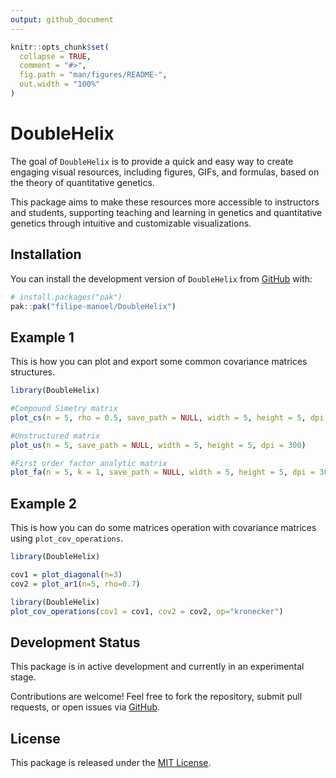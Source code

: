 ```yaml
---
output: github_document
---
```


<!-- README.md is generated from README.Rmd. Please edit that file -->

```r
knitr::opts_chunk$set(
  collapse = TRUE,
  comment = "#>",
  fig.path = "man/figures/README-",
  out.width = "100%"
)
```

# DoubleHelix

<!-- badges: start -->
<!-- badges: end -->
The goal of `DoubleHelix` is to provide a quick and easy way to create engaging visual resources, including figures, GIFs, and formulas, based on the theory of quantitative genetics.

This package aims to make these resources more accessible to instructors and students, supporting teaching and learning in genetics and quantitative genetics through intuitive and customizable visualizations.


## Installation

You can install the development version of `DoubleHelix` from [GitHub](https://github.com/filipe-manoel/DoubleHelix) with:

``` r
# install.packages("pak")
pak::pak("filipe-manoel/DoubleHelix")

```

## Example 1

This is how you can plot and export some common covariance matrices structures.

```r
library(DoubleHelix)

#Compound Simetry matrix
plot_cs(n = 5, rho = 0.5, save_path = NULL, width = 5, height = 5, dpi = 300)

#Unstructured matrix
plot_us(n = 5, save_path = NULL, width = 5, height = 5, dpi = 300)

#First order factor analytic matrix
plot_fa(n = 5, k = 1, save_path = NULL, width = 5, height = 5, dpi = 300)

```

## Example 2

This is how you can do some matrices operation with covariance matrices using `plot_cov_operations`.

```r
library(DoubleHelix)

cov1 = plot_diagonal(n=3)
cov2 = plot_ar1(n=5, rho=0.7)
```

```r
library(DoubleHelix)
plot_cov_operations(cov1 = cov1, cov2 = cov2, op="kronecker")
```

## Development Status

This package is in active development and currently in an experimental stage.

Contributions are welcome!
Feel free to fork the repository, submit pull requests, or open issues via [GitHub](https://github.com/filipe-manoel/DoubleHelix).


## License

This package is released under the [MIT License](https://opensource.org/licenses/MIT).


